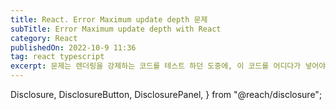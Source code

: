 ```yaml
---
title: React. Error Maximum update depth 문제
subTitle: Error Maximum update depth with React
category: React
publishedOn: 2022-10-9 11:36
tag: react typescript
excerpt: 문제는 렌더링을 강제하는 코드를 테스트 하던 도중에, 이 코드를 어디다가 넣어야 내가 원하는 것처럼 동작을 할 지 그게 문제였다. 그런데, 제대로 동작을 하리라고 생각했던 곳에 넣었는데도 해결은 커녕 Maximum update depth 문제가 생겼다. 물론 이렇게 해서 나온 문제였으나 (근본적으로 이것이 문제가 아니라서 해결이라고 하기에도 뭐하지만) 이런 오류가 난 김에 이 문제에 대해서 생각해 보게 되었다.
---
```



  Disclosure,
  DisclosureButton,
  DisclosurePanel,
} from "@reach/disclosure";

<Meta title="React. Error Maximum update depth 문제" />

<Title
  title={"React. Error Maximum update depth 문제"}
  subTitle={"Error Maximum update depth with React"}
  date={"2022-10-9 11:36"}
/>

#### **Problem**:

문제는 렌더링을 강제하는 코드를 테스트 하던 도중에, 이 코드를 어디다가 넣어야 내가 원하는 것처럼 동작을 할 지 그게 문제였다. 그런데, 제대로 동작을 하리라고 생각했던 곳에 넣었는데도 해결은 커녕 _**Maximum update depth**_ 문제가 생겼다. 물론 이렇게 해서 나온 문제였으나 (근본적으로 이것이 문제가 아니라서 해결이라고 하기에도 뭐하지만) 이런 오류가 난 김에 이 문제에 대해서 생각해 보게 되었다.

글을 찾아보다 보니, 나도 항상 궁금했었다. **onClick={() => EventFunc(a)}** 항상 이벤트를 쓸 때에는 () => 요런 형식이 한 번 더 들어가서 쓰고 있는데 왜 그런가에 대한 의문... 그냥 **onClick = {onClick}**처럼 **onClick={**EventFunc**(a)}**라고 하면 안되는건가? 물론 안되는 건 알고 있었는데 왜 안되는지에 관해서는 궁금해져서 글을 좀 더 읽어보았다.

#### **Solve:**

위의 예시 EventFunc과 같이 **매개 변수가 들어가는 함수를 **onClick={**EventFunc**(a)}\***\* 이런 방식으로 처리한다면 제일 먼저 함수를 부르고 나서 > 렌더링 > 다시 함수를 부르고 > 렌더링 > 이러는 계속 무한 반복의 현상이 일어나게 된다. 언젠가 기억을 해 보면 저렇게 사용을 했을 경우 무한 루프가 발생한다는 오류도 떴었던 것 같다. \_**<Error: Maximum update depth exceeded. \>\*\*\_ 이것이다.

요약해서 말하면 {}블럭안에 함수명 + ()을 하게 된다면 그냥 **호출을 의미**하게 된다. 따라서 이와 같이 매개 변수가 필요한 함수는 **onClick={() => EventFunc(a)}** 이렇게 쓰는 것이 맞다고 한다.
